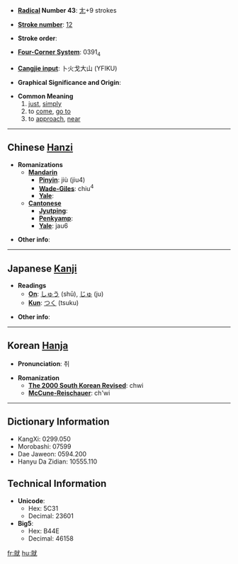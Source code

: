 * '''[[Wiktionary:Chinese radical index| Radical]] Number 43''': [[Wiktionary:Chinese radical index 尢|尢]]+9 strokes

* '''[[Wiktionary:Chinese total strokes index|Stroke number]]''': [[Wiktionary:Chinese total strokes index 12|12]]

* '''Stroke order''': 

* '''[[Wiktionary:Chinese four corner index|Four-Corner System]]''': 0391<sub>4</sub>

* '''[[Wiktionary:Chinese Cangjie index|Cangjie input]]''': 卜火戈大山 (YFIKU)

* '''Graphical Significance and Origin''': 

* '''Common Meaning'''
*#[[just]], [[simply]]
*# to [[come]], [[go to]]
*# to [[approach]], [[near]]

----

== Chinese [[Hanzi]] ==

* '''Romanizations'''
** '''[[Mandarin]]'''
*** '''[[Pinyin]]''': jiù (jiu4)
*** '''[[Wade-Giles]]''': chiu<sup>4</sup>
*** '''[[Yale]]''': 
** '''[[Cantonese]]'''
*** '''[[Jyutping]]''':
*** '''[[Penkyamp]]''': 
*** '''[[Yale]]''': jau6

* '''Other info''': 

----

== Japanese [[Kanji]] ==

* '''Readings'''
** '''[[On]]''': [[しゅう]] (shū), [[じゅ]] (ju)
** '''[[Kun]]''': [[つく]] (tsuku)

* '''Other info''':  

----

== Korean [[Hanja]] ==

* '''Pronunciation''': 취

* '''Romanization'''
** '''[[The 2000 South Korean Revised Romanization|The 2000 South Korean Revised]]''': chwi
** '''[[McCune-Reischauer]]''': ch'wi

----

== Dictionary Information ==

* KangXi: 0299.050
* Morobashi: 07599
* Dae Jaweon: 0594.200
* Hanyu Da Zidian: 10555.110

== Technical Information ==

* '''Unicode''':
** Hex: 5C31
** Decimal: 23601
* '''Big5''':
** Hex: B44E
** Decimal: 46158

[[fr:就]]
[[hu:就]]